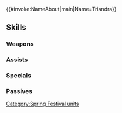 {{#invoke:NameAbout|main|Name=Triandra}}{{HeroPage Tabs}}
{{Hero Infobox
|Name=Triandra
|Title=Sunlit Nightmare
|WeaponType=Colorless Tome
|MoveType=Flying
|Origin=Fire Emblem Heroes
|Gender=Female
|actorEN=Lexi Klein
|actorJP=井口裕香
|artist=切符
|additionDate=March 6, 2023
|releaseDate=March 7, 2023
|cv1=0
|cv2=400400
|TagID=春祭スカビオサ
|InternalID=924
|Properties=special,refresher,hat
|description=One of the dökkálfar of Dökkálfheimr. What will the spring festival hold in store for this girl who once lost all hope?
}}
{{Stats Page
|Lv1HP=15|Lv1ATK=13|Lv1SPD=7|Lv1DEF=3|Lv1RES=3
|GRHP=50|GRATK=70|GRSPD=90|GRDEF=35|GRRES=35
}}
==Skills==
===Weapons===
{{Weapons Table
|weapon1=Stone
|weapon1Default=1
|weapon1Unlock=1
|weapon2=Elstone
|weapon2Default=2
|weapon2Unlock=2
|weapon3=Atlas (weapon)
|weapon3Default=4
|weapon3Unlock=3
|weapon4=Nightmare's Egg
|weapon4Default=5
|weapon4Unlock=5
}}
===Assists===
{{Assists Table
|assist1=Dance
|assist1Default=4
|assist1Unlock=3
|assist2=Frightful Dream
|assist2Unlock=5
}}
===Specials===
{{Specials Table}}
===Passives===
{{Passives Table
|passiveB1=Blaze Dance 1
|passiveB2=Firestorm Dance 1
|passiveB3=Firestorm Dance 2
|passiveB4=Firestorm Dance 3
|passiveB1Unlock=2
|passiveB2Unlock=3
|passiveB3Unlock=4
|passiveB4Unlock=5
|passiveC1=Def/Res Rein 1
|passiveC2=Def/Res Rein 2
|passiveC3=Def/Res Rein 3
|passiveC4=Def/Res Hold
|passiveC1Unlock=2
|passiveC2Unlock=3
|passiveC3Unlock=4
|passiveC4Unlock=5
}}
{{Heroes Navbox}}
[[Category:Spring Festival units]]